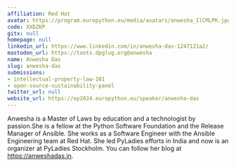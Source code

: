 ```yaml
---
affiliation: Red Hat
avatar: https://program.europython.eu/media/avatars/anwesha_IlCMLPK.jpg
code: XXDZKP
gitx: null
homepage: null
linkedin_url: https://www.linkedin.com/in/anwesha-das-1247121a2/
mastodon_url: https://toots.dpglug.org@anwesha
name: Anwesha Das
slug: anwesha-das
submissions:
- intellectual-property-law-101
- open-source-sustainability-panel
twitter_url: null
website_url: https://ep2024.europython.eu/speaker/anwesha-das
---
```


Anwesha is a Master of Laws by education and a technologist by passion.She is a fellow at the Python Software Foundation and the Release Manager of Ansible. She works as a Software Engineer with the Ansible Engineering team at Red Hat. She led PyLadies efforts in India and now is an organizer at PyLadies Stockholm.  You can follow her blog at https://anweshadas.in.

